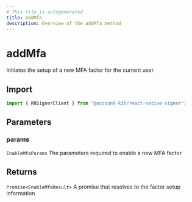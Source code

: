 ```yaml
---
# This file is autogenerated
title: addMfa
description: Overview of the addMfa method
---
```


# addMfa

Initiates the setup of a new MFA factor for the current user.

## Import

```ts
import { RNSignerClient } from "@account-kit/react-native-signer";
```

## Parameters

### params

`EnableMfaParams`
The parameters required to enable a new MFA factor

## Returns

`Promise<EnableMfaResult>`
A promise that resolves to the factor setup information
